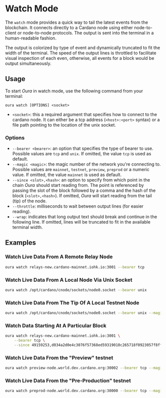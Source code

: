 # Watch Mode

The `watch` mode provides a quick way to tail the latest events from the blockchain. It connects directly to a Cardano node using either node-to-client or node-to-node protocols. The output is sent into the terminal in a human-readable fashion.

The output is colorized by type of event and dynamically truncated to fit the width of the terminal. The speed of the output lines is throttled to facilitate visual inspection of each even, otherwise, all events for a block would be output simultaneously.

## Usage

To start _Oura_ in watch mode, use the following command from your terminal:

```
oura watch [OPTIONS] <socket>
```

- `<socket>`: this a required argument that specifies how to connect to the cardano node. It can either be a tcp address (`<host>:<port>` syntax) or a file path pointing to the location of the unix socket.

### Options

- `--bearer <bearer>`: an option that specifies the type of bearer to use. Possible values are `tcp` and `unix`. If omitted, the value `tcp` is used as default.
- `--magic <magic>`: the magic number of the network you're connecting to. Possible values are `mainnet`, `testnet`, `preview`, `preprod` or a numeric value. If omitted, the value `mainnet` is used as default.
- `--since <slot>,<hash>`: an option to specify from which point in the chain _Oura_ should start reading from. The point is referenced by passing the slot of the block followed by a comma and the hash of the block (`<slot>,<hash>`). If omitted, _Oura_ will start reading from the tail (tip) of the node.
- `--throttle`: milliseconds to wait between output lines (for easier reading).
- `--wrap`: indicates that long output text should break and continue in the following line. If omitted, lines will be truncated to fit in the available terminal width.

## Examples

### Watch Live Data From A Remote Relay Node

```sh
oura watch relays-new.cardano-mainnet.iohk.io:3001 --bearer tcp
```

### Watch Live Data From A Local Node Via Unix Socket

```sh
oura watch /opt/cardano/cnode/sockets/node0.socket --bearer unix
```

### Watch Live Data From The Tip Of A Local Testnet Node

```sh
oura watch /opt/cardano/cnode/sockets/node0.socket --bearer unix --magic testnet
```

### Watch Data Starting At A Particular Block

```sh
oura watch relays-new.cardano-mainnet.iohk.io:3001 \
    --bearer tcp \
    --since 49159253,d034a2d0e4c3076f57368ed59319010c265718f0923057f8ff914a3b6bfd1314
```

### Watch Live Data From the "Preview" testnet

```sh
oura watch preview-node.world.dev.cardano.org:30002 --bearer tcp --magic preview
```

### Watch Live Data From the "Pre-Production" testnet

```sh
oura watch preprod-node.world.dev.cardano.org:30000 --bearer tcp --magic preprod
```

